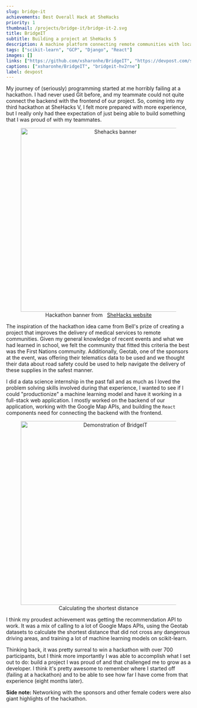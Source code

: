 ```yaml
---
slug: bridge-it
achievements: Best Overall Hack at SheHacks 
priority: 1
thumbnail: /projects/bridge-it/bridge-it-2.svg
title: BridgeIT
subtitle: Building a project at SheHacks 5
description: A machine platform connecting remote communities with local health organizations to encourage donations of excess medical supplies through the use of Google Cloud APIs.
tags: ["scikit-learn", "GCP", "Django", "React"]
images: []
links: ["https://github.com/xsharonhe/BridgeIT", "https://devpost.com/software/bridgeit-hv2rne"]
captions: ["xsharonhe/BridgeIT", "bridgeit-hv2rne"]
label: devpost
---
```

<div>
My journey of (seriously) programming started at me horribly failing at a hackathon. 
I had never used Git before, and my teammate could not quite connect the backend with the frontend
of our project. So, coming into my third hackathon at SheHacks V, I felt more prepared with more experience, but I really only had thee
expectation of just being able to build something that I was proud of with my teammates.

<div align="center">
    <figure>
        <img src="/projects/bridge-it/she-hacks.png" alt="Shehacks banner" width="500"/>
        <figcaption>Hackathon banner from &nbsp;
        <a href="https://shehacks.ca/" target="_blank" rel="noopener noreferrer">SheHacks website</a>
        </figcaption>
    </figure>
</div>

The inspiration of the hackathon idea came from Bell's prize of creating a project that improves the
delivery of medical services to remote communities. Given my general knowledge of recent events and what we
had learned in school, we felt the community that fitted this criteria the best was the First Nations community.
Additionally, Geotab, one of the sponsors at the event, was offering their telematics data to be
used and we thought their data about road safety could be used to help navigate the delivery of these
supplies in the safest manner.

I did a data science internship in the past fall and as much as I loved the problem solving skills involved
during that experience, I wanted to see if I could "productionize" a machine learning model and have it 
working in a full-stack web application. I mostly worked on the backend of our application, working
with the Google Map APIs, and building the <code>React</code> components need for connecting the backend with the frontend.

<div align="center">
    <figure>
        <img src="/projects/bridge-it/showcase.png" alt="Demonstration of BridgeIT" width="500"/>
        <figcaption>
        Calculating the shortest distance
        </figcaption>
    </figure>
</div>

I think my proudest achievement was getting the recommendation API to work. It was a mix of calling to a lot
of Google Maps APIs, using the Geotab datasets to calculate the shortest distance that did not cross
any dangerous driving areas, and training a lot of machine learning models on scikit-learn.

Thinking back, it was pretty surreal to win a hackathon with over 700 participants, but I think more importantly
I was able to accomplish what I set out to do: build a project I was proud of and that challenged me to grow
as a developer. I think it's pretty awesome to remember where I started off (failing at a hackathon) and
to be able to see how far I have come from that experience (eight months later).

**Side note:** Networking with the sponsors and other female coders were also giant highlights of the hackathon.

</div>

